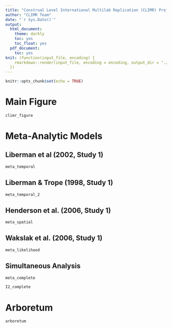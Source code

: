 ```yaml
---
title: "Construal Level International Multilab Replication (CLIMR) Project: Main Analysis Report"
author: "CLIMR Team"
date: "`r Sys.Date()`"
output:
  html_document:
    theme: darkly
    toc: yes
    toc_float: yes
  pdf_document:
    toc: yes
knit: (function(input_file, encoding) {
    rmarkdown::render(input_file, encoding = encoding, output_dir = "./reports/")
  })
---
```


```r
knitr::opts_chunk$set(echo = TRUE)

```

# Main Figure

```r
climr_figure
```


# Meta-Analytic Models

## Liberman et al (2002, Study 1)

```r
meta_temporal
```

## Liberman & Trope (1998, Study 1)

```r
meta_temporal_2
```

## Henderson et al. (2006, Study 1)

```r
meta_spatial
```

## Wakslak et al. (2006, Study 1)

```r
meta_likelihood
```

## Simultaneous Analysis

```r
meta_complete
```

```r
I2_complete
```

# Arboretum

```r
arboretum
```



